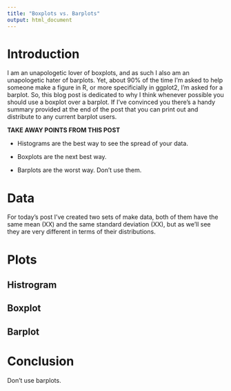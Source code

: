 ```yaml
---
title: "Boxplots vs. Barplots"
output: html_document
---
```


# Introduction

I am an unapologetic lover of boxplots, and as such I also am an unapologetic hater of barplots. Yet, about 90% of the time I'm asked to help someone make a figure in R, or more specificially in ggplot2, I'm asked for a barplot. So, this blog post is dedicated to why I think whenever possible you should use a boxplot over a barplot. If I've convinced you there's a handy summary provided at the end of the post that you can print out and distribute to any current barplot users.

**TAKE AWAY POINTS FROM THIS POST**

* Histograms are the best way to see the spread of your data.

* Boxplots are the next best way.

* Barplots are the worst way. Don't use them.


# Data

For today's post I've created two sets of make data, both of them have the same mean (XX) and the same standard deviation (XX), but as we'll see they are very different in terms of their distributions.


# Plots

## Histrogram

## Boxplot

## Barplot


# Conclusion

Don't use barplots.



